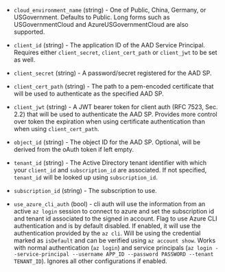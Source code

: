 <!-- Code generated from the comments of the Config struct in builder/azure/common/client/config.go; DO NOT EDIT MANUALLY -->

- `cloud_environment_name` (string) - One of Public, China, Germany, or
  USGovernment. Defaults to Public. Long forms such as
  USGovernmentCloud and AzureUSGovernmentCloud are also supported.

- `client_id` (string) - The application ID of the AAD Service Principal.
  Requires either `client_secret`, `client_cert_path` or `client_jwt` to be set as well.

- `client_secret` (string) - A password/secret registered for the AAD SP.

- `client_cert_path` (string) - The path to a pem-encoded certificate that will be used to authenticate
  as the specified AAD SP.

- `client_jwt` (string) - A JWT bearer token for client auth (RFC 7523, Sec. 2.2) that will be used
  to authenticate the AAD SP. Provides more control over token the expiration
  when using certificate authentication than when using `client_cert_path`.

- `object_id` (string) - The object ID for the AAD SP. Optional, will be derived from the oAuth token if left empty.

- `tenant_id` (string) - The Active Directory tenant identifier with which your `client_id` and
  `subscription_id` are associated. If not specified, `tenant_id` will be
  looked up using `subscription_id`.

- `subscription_id` (string) - The subscription to use.

- `use_azure_cli_auth` (bool) - cli auth will use the information from an active `az login` session to connect to azure and set the subscription id and tenant id associated to the signed in account.
  Flag to use Azure CLI authentication and is by default disabled.
  If enabled, it will use the authentication provided by the `az cli`.
  Will be using the credential marked as `isDefault` and can be verified using `az account show`.
  Works with normal authentication (`az login`) and service principals (`az login --service-principal --username APP_ID --password PASSWORD --tenant TENANT_ID`).
  Ignores all other configurations if enabled.
